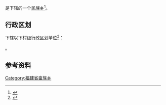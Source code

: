 {{中国乡级行政区|35/09/81/204/000}}

'''{{PAGENAMEBASE}}'''是{{PRC admin/fullname|35/09/81/204/000|3}}下辖的一个[[民族乡|民族乡]]<ref>{{PRC admin/ref sgc|{{PRC admin/parent|35/09/81/204/000}}}}</ref>。

== 行政区划 ==
{{PAGENAMEBASE}}下辖以下村级行政区划单位<ref>{{PRC admin/ref sgc|35/09/81/204/000}}</ref>：

{{PRC admin/children|35/09/81/204/000}}。

== 参考资料 ==
{{reflist}}

{{福建行政区划小作品}}
{{PRC admin/navcat|35/09/81/204/000}}
[[Category:福建省畲族乡|Category:福建省畲族乡]]